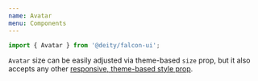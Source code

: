 ```yaml
---
name: Avatar
menu: Components
---
```



<ThemePreview of={Avatar} />



```javascript
import { Avatar } from '@deity/falcon-ui';
```
<Playground>
  <Avatar src="http://i.pravatar.cc/150?img=69" mr="lg" />

  <Avatar src="http://i.pravatar.cc/150?img=10" size="xxxl" title="Happy face" alt="Mrs Smith" />
</Playground>

`Avatar` size can be easily adjusted via theme-based `size` prop, but it also accepts any other [responsive, theme-based style prop](/responsive-props).